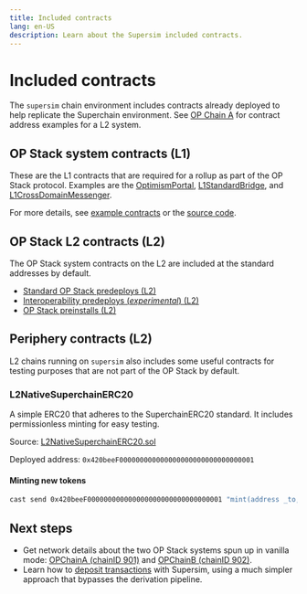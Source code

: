 ```yaml
---
title: Included contracts
lang: en-US
description: Learn about the Supersim included contracts.
---
```



# Included contracts

The `supersim` chain environment includes contracts already deployed to help replicate the Superchain environment. See [OP Chain A](op-chain-a) for contract address examples for a L2 system.

## OP Stack system contracts (L1)

These are the L1 contracts that are required for a rollup as part of the OP Stack protocol. Examples are the [OptimismPortal](https://github.com/ethereum-optimism/optimism-legacy/blob/8205f678b7b4ac4625c2afe351b9c82ffaa2e795/packages/contracts-bedrock/contracts/L1/OptimismPortal.sol), [L1StandardBridge](https://github.com/ethereum-optimism/optimism/blob/develop/packages/contracts-bedrock/src/L1/L1StandardBridge.sol), and [L1CrossDomainMessenger](https://github.com/ethereum-optimism/optimism/blob/develop/packages/contracts-bedrock/src/L1/L1CrossDomainMessenger.sol).

For more details, see [example contracts](/superchain/addresses#ethereum-l1) or the [source code](https://github.com/ethereum-optimism/optimism/tree/develop/packages/contracts-bedrock/src/L1).

## OP Stack L2 contracts (L2)

The OP Stack system contracts on the L2 are included at the standard addresses by default.

*   [Standard OP Stack predeploys (L2)](https://specs.optimism.io/protocol/predeploys.html)
*   [Interoperability predeploys (*experimental*) (L2)](https://specs.optimism.io/interop/predeploys.html)
*   [OP Stack preinstalls (L2)](https://specs.optimism.io/protocol/preinstalls.html)

## Periphery contracts (L2)

L2 chains running on `supersim` also includes some useful contracts for testing purposes that are not part of the OP Stack by default.

### L2NativeSuperchainERC20

A simple ERC20 that adheres to the SuperchainERC20 standard. It includes permissionless minting for easy testing.

Source: [L2NativeSuperchainERC20.sol](https://github.com/ethereum-optimism/supersim/blob/main/contracts/src/L2NativeSuperchainERC20.sol)

Deployed address: `0x420beeF000000000000000000000000000000001`

#### Minting new tokens

```bash
cast send 0x420beeF000000000000000000000000000000001 "mint(address _to, uint256 _amount)" $RECIPIENT_ADDRESS 1ether  --rpc-url $L2_RPC_URL
```

## Next steps

*   Get network details about the two OP Stack systems spun up in vanilla mode: [OPChainA (chainID 901)](/app-developers/tutorials/supersim/chain-env/chain-a) and [OPChainB (chainID 902)](/app-developers/tutorials/supersim/chain-env/chain-b).
*   Learn how to [deposit transactions](/app-developers/tutorials/supersim/deposit-transactions) with Supersim, using a much simpler approach that bypasses the derivation pipeline.
